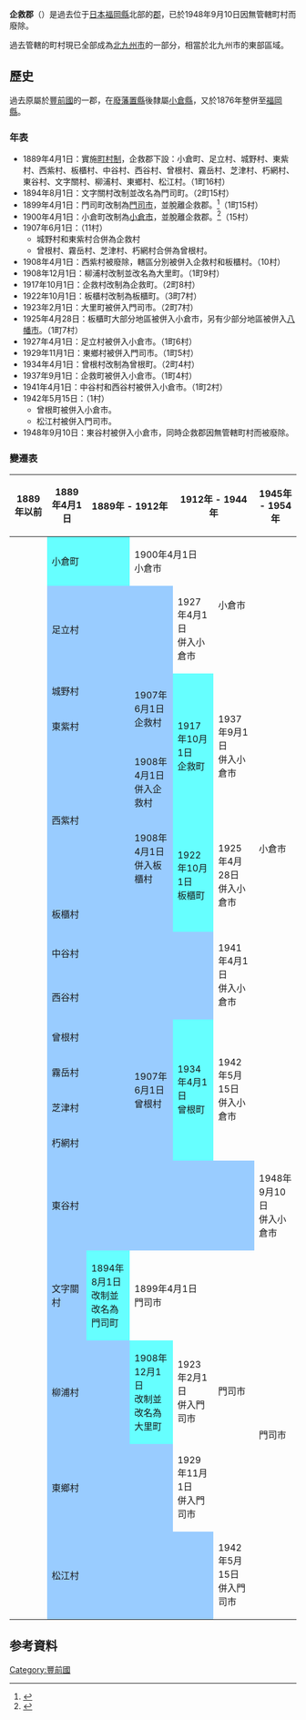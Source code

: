 {{日本郡 (廢除)
| 郡 = 企救郡
| 日文原名 = 企救郡
| 平假名 = きくぐん
| 羅馬字拼音 = Kiku-gun
| 地圖 = 
| 廢除時間 = 1948年9月10日
| 廢除理由 = 無管轄町村
| 廢除時處置 =  '''企救郡''' → [[小倉市|小倉市]]
| 現在郡 = 北九州市
| 都道府縣 = 福岡縣
| 編號 = 
| 町 = 
| 村 = 1
| 經度 = 
| 緯度 = 
| 註記 = 
|}}
'''企救郡'''（{{jpn|j=企救郡|hg=きくぐん|rm=Kiku gun|f=y}}）是過去位于[[日本|日本]][[福岡縣|福岡縣]]北部的[[郡|郡]]，已於1948年9月10日因無管轄町村而廢除。

過去管轄的町村現已全部成為[[北九州市|北九州市]]的一部分，相當於北九州市的東部區域。

==歷史==
過去原屬於[[豐前國|豐前國]]的一郡，在[[廢藩置縣|廢藩置縣]]後隸屬[[小倉縣|小倉縣]]，又於1876年整併至[[福岡縣|福岡縣]]。

===年表===
* 1889年4月1日：實施[[町村制|町村制]]，企救郡下設：小倉町、足立村、城野村、東紫村、西紫村、板櫃村、中谷村、西谷村、曾根村、霧岳村、芝津村、朽網村、東谷村、文字關村、柳浦村、東鄉村、松江村。（1町16村）
* 1894年8月1日：文字關村改制並改名為門司町。（2町15村）
* 1899年4月1日：門司町改制為[[門司市|門司市]]，並脫離企救郡。<ref>{{cite web | language = ja | publisher = 北九州市政府 | title = 門司區的歷史、文化 - 明治時代 | url = http://www.city.kitakyushu.jp/pcp_portal/PortalServlet?DISPLAY_ID=DIRECT&NEXT_DISPLAY_ID=U000004&CONTENTS_ID=2384 | accessdate = 2009-05-18 }}{{dead link|date=2017年11月 |bot=InternetArchiveBot |fix-attempted=yes }}</ref>（1町15村）
* 1900年4月1日：小倉町改制為[[小倉市|小倉市]]，並脫離企救郡。<ref>{{cite web | language = ja | publisher = 北九州市政府 | title = 小倉北區的歷史、文化 -小倉北區的歷史 | url = http://www.city.kitakyushu.jp/pcp_portal/PortalServlet?DISPLAY_ID=DIRECT&NEXT_DISPLAY_ID=U000004&CONTENTS_ID=2413 | accessdate = 2009-05-21 }}{{dead link|date=2017年11月 |bot=InternetArchiveBot |fix-attempted=yes }}</ref>（15村）
* 1907年6月1日：（11村）
** 城野村和東紫村合併為企救村
** 曾根村、霧岳村、芝津村、朽網村合併為曾根村。
* 1908年4月1日：西紫村被廢除，轄區分別被併入企救村和板櫃村。（10村）
* 1908年12月1日：柳浦村改制並改名為大里町。（1町9村）
* 1917年10月1日：企救村改制為企救町。（2町8村）
* 1922年10月1日：板櫃村改制為板櫃町。（3町7村）
* 1923年2月1日：大里町被併入門司市。（2町7村）
* 1925年4月28日：板櫃町大部分地區被併入小倉市，另有少部分地區被併入[[八幡市|八幡市]]。（1町7村）
* 1927年4月1日：足立村被併入小倉市。（1町6村）
* 1929年11月1日：東鄉村被併入門司市。（1町5村）
* 1934年4月1日：曾根村改制為曾根町。（2町4村）
* 1937年9月1日：企救町被併入小倉市。（1町4村）
* 1941年4月1日：中谷村和西谷村被併入小倉市。（1町2村）
* 1942年5月15日：（1村）
** 曾根町被併入小倉市。
** 松江村被併入門司市。
* 1948年9月10日：東谷村被併入小倉市，同時企救郡因無管轄町村而被廢除。

=== 變遷表 ===

{| class="wikitable" style="font-size:x-small"
! 1889年以前
! 1889年4月1日
! colspan=2 | 1889年 - 1912年
! colspan=2 | 1912年 - 1944年
! 1945年 - 1954年
! 1955年 - 現在
! 現在
|-
|
| colspan=2 style="background-color:#6ff;" | 小倉町
| colspan=2 | 1900年4月1日<br />小倉市
| rowspan=2 | 小倉市
| rowspan=13 | 小倉市
| rowspan=18 colspan=2 | 1963年2月10日<br />北九州市
|-
|
| colspan=3 style="background-color:#9cf;" | 足立村
| 1927年4月1日<br />併入小倉市
|-
|
| colspan=2 style="background-color:#9cf;" | 城野村
| rowspan=2 style="background-color:#9cf;" | 1907年6月1日<br />企救村
| rowspan=3 style="background-color:#6ff;" | 1917年10月1日<br />企救町
| rowspan=3 | 1937年9月1日<br />併入小倉市
|-
|
| colspan=2 style="background-color:#9cf;" | 東紫村
|-
| rowspan=2 | 
| rowspan=2 colspan=2 style="background-color:#9cf;" | 西紫村
| style="background-color:#9cf;" | 1908年4月1日<br />併入企救村
|-
| style="background-color:#9cf;" | 1908年4月1日<br />併入板櫃村
| rowspan=2 style="background-color:#6ff;" | 1922年10月1日<br />板櫃町
| rowspan=2 | 1925年4月28日<br />併入小倉市
|-
|
| colspan=3 style="background-color:#9cf;" | 板櫃村
|-
|
| colspan=4 style="background-color:#9cf;" | 中谷村
| rowspan=2 | 1941年4月1日<br />併入小倉市
|-
|
| colspan=4 style="background-color:#9cf;" | 西谷村
|-
|
| colspan=2 style="background-color:#9cf;" | 曾根村
| rowspan=4 style="background-color:#9cf;" | 1907年6月1日<br />曾根村
| rowspan=4 style="background-color:#6ff;" | 1934年4月1日<br />曾根町
| rowspan=4 | 1942年5月15日<br />併入小倉市
|-
|
| colspan=2 style="background-color:#9cf;" | 霧岳村
|-
|
| colspan=2 style="background-color:#9cf;" | 芝津村
|-
|
| colspan=2 style="background-color:#9cf;" | 朽網村
|-
|
| colspan=5 style="background-color:#9cf;" | 東谷村
| 1948年9月10日<br />併入小倉市
|-
|
| style="background-color:#9cf;" | 文字關村
| style="background-color:#6ff;" | 1894年8月1日<br />改制並改名為門司町
| colspan=2 | 1899年4月1日<br />門司市
| rowspan=3 | 門司市
| rowspan=4 | 門司市
|-
|
| colspan=2 style="background-color:#9cf;" | 柳浦村
| style="background-color:#6ff;" | 1908年12月1日<br />改制並改名為大里町
| 1923年2月1日<br />併入門司市
|-
|
| colspan=3 style="background-color:#9cf;" | 東鄉村
| 1929年11月1日<br />併入門司市
|-
|
| colspan=4 style="background-color:#9cf;" | 松江村
| 1942年5月15日<br />併入門司市
|}

==参考資料==
{{reflist}}

{{豐國二國的郡}}

[[Category:豐前國|Category:豐前國]]